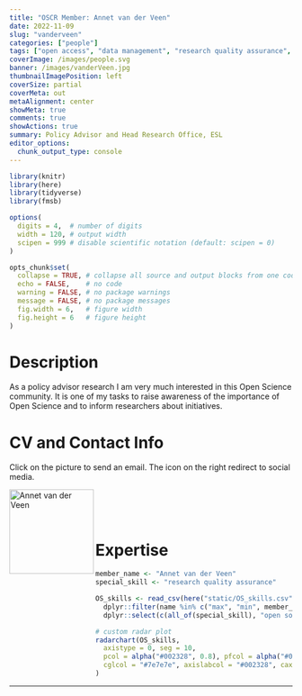 ```yaml
---
title: "OSCR Member: Annet van der Veen"
date: 2022-11-09
slug: "vanderveen"
categories: ["people"]
tags: ["open access", "data management", "research quality assurance", "school-esl"] # top 3 categories + unique + school
coverImage: /images/people.svg
banner: /images/vanderVeen.jpg
thumbnailImagePosition: left
coverSize: partial
coverMeta: out
metaAlignment: center
showMeta: true
comments: true
showActions: true
summary: Policy Advisor and Head Research Office, ESL
editor_options: 
  chunk_output_type: console
---
```


```r

library(knitr)
library(here)
library(tidyverse)
library(fmsb)

options(
  digits = 4,  # number of digits
  width = 120, # output width
  scipen = 999 # disable scientific notation (default: scipen = 0)
)

opts_chunk$set(
  collapse = TRUE, # collapse all source and output blocks from one code chunk into a single block
  echo = FALSE,    # no code
  warning = FALSE, # no package warnings
  message = FALSE, # no package messages
  fig.width = 6,   # figure width
  fig.height = 6   # figure height
)

```

# Description

As a policy advisor research I am very much interested in this Open Science community. It is one of my tasks to raise awareness of the importance of Open Science and to inform researchers about initiatives.

# CV and Contact Info

Click on the picture to send an email. The icon on the right redirect to social media.

<!-- EMAIL -->
<p>
  <a href="mailto:a.vanderveen@law.eur.nl">
  <img border="0" alt="Annet van der Veen" src="/images/vanderVeen.jpg" width="150" height="150" align="left">
  </a>
</p>

<!-- LINKEDIN -->
<p align="center">
  <a href="https://nl.linkedin.com/in/annetvanderveen/" class="fa fa-linkedin fa-2x" style="color:#000000;">
  </a>
</p>

<BR><BR><BR>

# Expertise

```r

member_name <- "Annet van der Veen"
special_skill <- "research quality assurance"

OS_skills <- read_csv(here("static/OS_skills.csv")) %>%
  dplyr::filter(name %in% c("max", "min", member_name)) %>%
  dplyr::select(c(all_of(special_skill), "open source software", "open access", "data management", "reproducible analysis", "data sharing", "preregistration"))

# custom radar plot
radarchart(OS_skills,
  axistype = 0, seg = 10,
  pcol = alpha("#002328", 0.8), pfcol = alpha("#00B969", 0.6), plwd = 4, centerzero = TRUE, # polygon
  cglcol = "#7e7e7e", axislabcol = "#002328", caxislabels = seq(0, 10, 2), cglwd = 0.8 # grid
)

```

***


